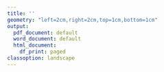 ```yaml
---
title: ''
geometry: "left=2cm,right=2cm,top=1cm,bottom=1cm"
output:
  pdf_document: default
  word_document: default
  html_document:
    df_print: paged
classoption: landscape
---
```

\pagenumbering{gobble}
\begin{center}
\includegraphics[height=4cm]{templates/rpic.png}
\hfill
\includegraphics[height=4cm]{templates/lpic.png} \\
\bigskip
{\Huge\bf Certificate of attendance } \\
\bigskip
{\Huge <<Asistente>> } \\
\bigskip
\bigskip
{\Large has attended to:}
{\Large\bf <<ACTO>> - <<GRUPO>>} \\
{\Large by: <<NOMBRE PONENTE>> with date <<Fecha>>} \\
{\Large and a duration of <<HORAS>> hour(s).} \\
\bigskip
\bigskip
\bigskip
\bigskip
\bigskip
{\Large Signed by:}\\
\bigskip
\includegraphics[height=2cm]{templates/spic.png}\\
{\Large <<FIRMANTE>>}\\
{\Large <<PUESTO>>}\\

\end{center}
